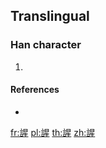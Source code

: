 {{character info/new}}
==Translingual==

===Han character===
{{Han char|rn=149|rad=言|as=09|sn=16|four=|canj=YRAHM}}

# {{defn|Han|sort=言09}}

====References====
* {{Han ref|kx=1174.121|hdz=63997.031|uh=8B03|ud=35587}}

[[fr:謃]]
[[pl:謃]]
[[th:謃]]
[[zh:謃]]